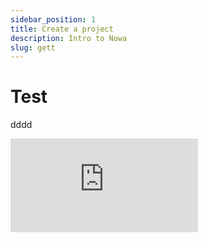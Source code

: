 ```yaml
---
sidebar_position: 1
title: Create a project 
description: Intro to Nowa
slug: gett
---
```


# Test

dddd

<div style={{ position: 'relative', paddingBottom: 'calc(51.5625% + 41px)', height: 0, width: '100%' }}>
  <iframe
    src="https://demo.arcade.software/XmQEPghUu7EzUPXVKe8D?embed&embed_mobile=tab&embed_desktop=inline&show_copy_link=true"
    title="Arcade Flow (Fri Feb 14 2025)"
    frameBorder={0}
    loading="lazy"
    allowFullScreen
    allow="clipboard-write"
    style={{ position: 'absolute', top: 0, left: 0, width: '100%', height: '100%' }}
  />
</div>

<button style={{ background: 'blue', color: 'white', padding: '10px 20px', borderRadius: '5px' }}>
  Click Me
</button>


